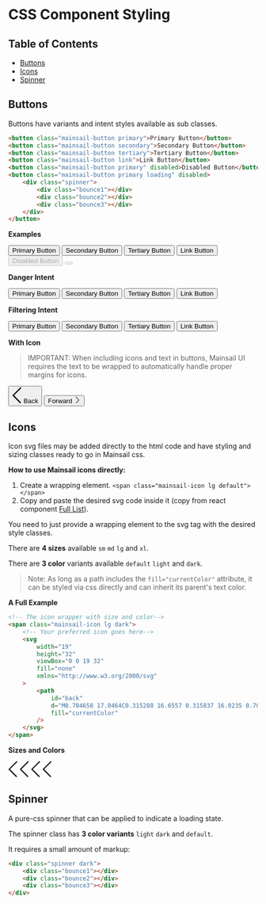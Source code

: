 

<Meta title="CSS Only/Components" />

# CSS Component Styling

## Table of Contents

-   [Buttons](#buttons)
-   [Icons](#icons)
-   [Spinner](#spinner)

## Buttons

Buttons have variants and intent styles available as sub classes.

```html
<button class="mainsail-button primary">Primary Button</button>
<button class="mainsail-button secondary">Secondary Button</button>
<button class="mainsail-button tertiary">Tertiary Button</button>
<button class="mainsail-button link">Link Button</button>
<button class="mainsail-button primary" disabled>Disabled Button</button>
<button class="mainsail-button primary loading" disabled>
    <div class="spinner">
        <div class="bounce1"></div>
        <div class="bounce2"></div>
        <div class="bounce3"></div>
    </div>
</button>
```

**Examples**

<Canvas>
    <button class="mainsail-button primary">Primary Button</button>
    <button class="mainsail-button secondary">Secondary Button</button>
    <button class="mainsail-button tertiary">Tertiary Button</button>
    <button class="mainsail-button link">Link Button</button>
    <button class="mainsail-button primary" disabled>
        Disabled Button
    </button>
    <button class="mainsail-button primary loading" disabled>
        <div class="spinner">
            <div class="bounce1"></div>
            <div class="bounce2"></div>
            <div class="bounce3"></div>
        </div>
    </button>
</Canvas>

**Danger Intent**

<Canvas>
    <button class="mainsail-button danger primary">Primary Button</button>
    <button class="mainsail-button danger secondary">Secondary Button</button>
    <button class="mainsail-button danger tertiary">Tertiary Button</button>
    <button class="mainsail-button danger link">Link Button</button>
</Canvas>

**Filtering Intent**

<Canvas>
    <button class="mainsail-button filtering primary">Primary Button</button>
    <button class="mainsail-button filtering secondary">
        Secondary Button
    </button>
    <button class="mainsail-button filtering tertiary">Tertiary Button</button>
    <button class="mainsail-button filtering link">Link Button</button>
</Canvas>

**With Icon**

> IMPORTANT: When including icons and text in buttons, Mainsail UI requires the text to be wrapped to automatically handle proper margins for icons.

<Canvas>
    <button class="mainsail-button primary">
        <span class="mainsail-icon lg dark">
            <svg
                width="19"
                height="32"
                viewBox="0 0 19 32"
                fill="none"
                xmlns="http://www.w3.org/2000/svg">
                <path
                    id="back"
                    d="M0.704658 17.0464C0.315288 16.6557 0.315837 16.0235 0.705882 15.6334L16.1299 0.209394C16.1299 0.209394 16.9929 -0.392341 17.8296 0.44431C18.6675 1.28097 17.8296 2.01334 17.8296 2.01334L3.47715 16.3671L17.1501 30.04C17.1501 30.04 17.8611 30.8968 17.0973 31.6605C16.3348 32.4243 15.2682 31.6605 15.2682 31.6605L0.704658 17.0464Z"
                    fill="currentColor"
                />
            </svg>
        </span>
        <span>Back</span>
    </button>
    <button class="mainsail-button primary">
        <span>Forward</span>
        <span class="mainsail-icon lg dark">
            <svg
                width="1em"
                height="1em"
                viewBox="0 0 18 32"
                fill="none"
                xmlns="http://www.w3.org/2000/svg">
                <path
                    d="M17.497 17.046a1 1 0 000-1.413L2.071.21S1.21-.392.372.444c-.837.837 0 1.57 0 1.57l14.353 14.353L1.052 30.04s-.71.857.053 1.62c.762.764 1.829 0 1.829 0l14.563-14.614z"
                    fill="currentColor"></path>
            </svg>
        </span>
    </button>
</Canvas>

## Icons

Icon svg files may be added directly to the html code and have styling and sizing classes ready to go in Mainsail css.

**How to use Mainsail icons directly:**

1. Create a wrapping element. `<span class="mainsail-icon lg default"></span>`
1. Copy and paste the desired svg code inside it (copy from react component [Full List](?path=/story/elements-icon--full-list)).

You need to just provide a wrapping element to the svg tag with the desired style classes.

There are **4 sizes** available `sm` `md` `lg` and `xl`.

There are **3 color** variants available `default` `light` and `dark`.

> Note: As long as a path includes the `fill="currentColor"` attribute, it can be styled via css directly and can inherit its parent's text color.

**A Full Example**

```html
<!-- The icon wrapper with size and color-->
<span class="mainsail-icon lg dark">
    <!-- Your preferred icon goes here-->
    <svg
        width="19"
        height="32"
        viewBox="0 0 19 32"
        fill="none"
        xmlns="http://www.w3.org/2000/svg"
    >
        <path
            id="back"
            d="M0.704658 17.0464C0.315288 16.6557 0.315837 16.0235 0.705882 15.6334L16.1299 0.209394C16.1299 0.209394 16.9929 -0.392341 17.8296 0.44431C18.6675 1.28097 17.8296 2.01334 17.8296 2.01334L3.47715 16.3671L17.1501 30.04C17.1501 30.04 17.8611 30.8968 17.0973 31.6605C16.3348 32.4243 15.2682 31.6605 15.2682 31.6605L0.704658 17.0464Z"
            fill="currentColor"
        />
    </svg>
</span>
```

**Sizes and Colors**

<Canvas>
    <span class="mainsail-icon sm dark">
        <svg
            width="19"
            height="32"
            viewBox="0 0 19 32"
            fill="none"
            xmlns="http://www.w3.org/2000/svg">
            <path
                id="back"
                d="M0.704658 17.0464C0.315288 16.6557 0.315837 16.0235 0.705882 15.6334L16.1299 0.209394C16.1299 0.209394 16.9929 -0.392341 17.8296 0.44431C18.6675 1.28097 17.8296 2.01334 17.8296 2.01334L3.47715 16.3671L17.1501 30.04C17.1501 30.04 17.8611 30.8968 17.0973 31.6605C16.3348 32.4243 15.2682 31.6605 15.2682 31.6605L0.704658 17.0464Z"
                fill="currentColor"
            />
        </svg>
    </span>
    <span class="mainsail-icon md light">
        <svg
            width="19"
            height="32"
            viewBox="0 0 19 32"
            fill="none"
            xmlns="http://www.w3.org/2000/svg">
            <path
                id="back"
                d="M0.704658 17.0464C0.315288 16.6557 0.315837 16.0235 0.705882 15.6334L16.1299 0.209394C16.1299 0.209394 16.9929 -0.392341 17.8296 0.44431C18.6675 1.28097 17.8296 2.01334 17.8296 2.01334L3.47715 16.3671L17.1501 30.04C17.1501 30.04 17.8611 30.8968 17.0973 31.6605C16.3348 32.4243 15.2682 31.6605 15.2682 31.6605L0.704658 17.0464Z"
                fill="currentColor"
            />
        </svg>
    </span>
    <span class="mainsail-icon lg dark">
        <svg
            width="19"
            height="32"
            viewBox="0 0 19 32"
            fill="none"
            xmlns="http://www.w3.org/2000/svg">
            <path
                id="back"
                d="M0.704658 17.0464C0.315288 16.6557 0.315837 16.0235 0.705882 15.6334L16.1299 0.209394C16.1299 0.209394 16.9929 -0.392341 17.8296 0.44431C18.6675 1.28097 17.8296 2.01334 17.8296 2.01334L3.47715 16.3671L17.1501 30.04C17.1501 30.04 17.8611 30.8968 17.0973 31.6605C16.3348 32.4243 15.2682 31.6605 15.2682 31.6605L0.704658 17.0464Z"
                fill="currentColor"
            />
        </svg>
    </span>
    <span class="mainsail-icon xl default">
        <svg
            width="19"
            height="32"
            viewBox="0 0 19 32"
            fill="none"
            xmlns="http://www.w3.org/2000/svg">
            <path
                id="back"
                d="M0.704658 17.0464C0.315288 16.6557 0.315837 16.0235 0.705882 15.6334L16.1299 0.209394C16.1299 0.209394 16.9929 -0.392341 17.8296 0.44431C18.6675 1.28097 17.8296 2.01334 17.8296 2.01334L3.47715 16.3671L17.1501 30.04C17.1501 30.04 17.8611 30.8968 17.0973 31.6605C16.3348 32.4243 15.2682 31.6605 15.2682 31.6605L0.704658 17.0464Z"
                fill="currentColor"
            />
        </svg>
    </span>
</Canvas>

## Spinner

A pure-css spinner that can be applied to indicate a loading state.

The spinner class has **3 color variants** `light` `dark` and `default`.

It requires a small amount of markup:

```html
<div class="spinner dark">
    <div class="bounce1"></div>
    <div class="bounce2"></div>
    <div class="bounce3"></div>
</div>
```

<Canvas>
    <div class="spinner default">
        <div class="bounce1"></div>
        <div class="bounce2"></div>
        <div class="bounce3"></div>
    </div>
    <div class="spinner light">
        <div class="bounce1"></div>
        <div class="bounce2"></div>
        <div class="bounce3"></div>
    </div>
    <div class="spinner dark">
        <div class="bounce1"></div>
        <div class="bounce2"></div>
        <div class="bounce3"></div>
    </div>
</Canvas>
